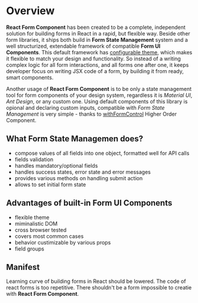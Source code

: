 
<Meta
  title='Introduction/Overview'
/>

# Overview

**React Form Component** has been created to be a complete, independent solution
for building forms in React in a rapid, but flexible way. Beside other form
libraries, it ships both build in **Form State Management** system and a well
structurized, extendable framework of compatible **Form UI Components**. This
default framework has [configurable theme](/?path=/docs/docs-theming--page),
which makes it flexible to match your design and functionality. So instead of a
writing complex logic for all form interactions, and all forms one after one,
it keeps developer focus on writing JSX code of a form, by building it from
ready, smart components.

Another usage of **React Form Component** is to be only a state management tool
for form components of your design system, regardless it is *Material UI*,
*Ant Design*, or any custom one. Using default components of this library is
opional and declaring custom inputs, compatible with *Form State Management*
is very simple - thanks to [withFormControl](/?path=/docs/docs-custom-inputs--page)
Higher Order Component.

## What Form State Managemen does?

- compose values of all fields into one object, formatted well for API calls
- fields validation
- handles mandatory/optional fields
- handles success states, error state and error messages
- provides various methods on handling submit action
- allows to set initial form state

## Advantages of built-in Form UI Components

- flexible theme
- miminalistic DOM
- cross browser tested
- covers most common cases
- behavior custimizable by various props
- field groups

## Manifest

Learning curve of building forms in React should be lowered.
The code of react forms is too repetitive.
There shouldn't be a form impossible to creatie with **React Form Component**.